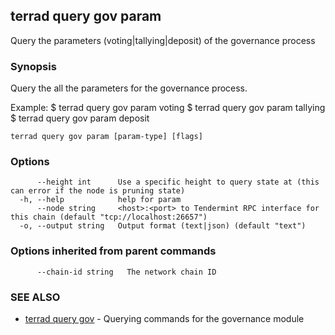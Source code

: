 ## terrad query gov param

Query the parameters (voting|tallying|deposit) of the governance process

### Synopsis

Query the all the parameters for the governance process.

Example:
$ terrad query gov param voting
$ terrad query gov param tallying
$ terrad query gov param deposit

```
terrad query gov param [param-type] [flags]
```

### Options

```
      --height int      Use a specific height to query state at (this can error if the node is pruning state)
  -h, --help            help for param
      --node string     <host>:<port> to Tendermint RPC interface for this chain (default "tcp://localhost:26657")
  -o, --output string   Output format (text|json) (default "text")
```

### Options inherited from parent commands

```
      --chain-id string   The network chain ID
```

### SEE ALSO

* [terrad query gov](terrad_query_gov.md)	 - Querying commands for the governance module



